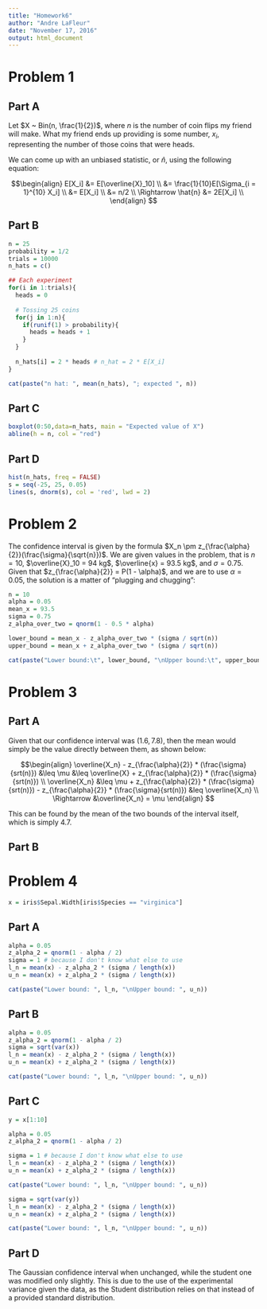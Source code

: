 ```yaml
---
title: "Homework6"
author: "Andre LaFleur"
date: "November 17, 2016"
output: html_document
---
```


# Problem 1

## Part A

Let $X ~ Bin(n, \frac{1}{2})$, where $n$ is the number of coin flips my friend will make. What my friend
ends up providing is some number, $x_i$, representing the number of those coins that were heads.

We can come up with an unbiased statistic, or $\hat{n}$, using the following equation:

$$\begin{align}
E[X_i] &= E[\overline{X}_10] \\
&= \frac{1}{10}E[\Sigma_{i = 1}^{10} X_i] \\
&= E[X_i] \\
&= n/2 \\
\Rightarrow \hat{n} &= 2E[X_i] \\
\end{align}
$$

## Part B

```r
n = 25
probability = 1/2
trials = 10000
n_hats = c()

## Each experiment
for(i in 1:trials){
  heads = 0
  
  # Tossing 25 coins
  for(j in 1:n){
    if(runif(1) > probability){
      heads = heads + 1
    }
  }
  
  n_hats[i] = 2 * heads # n_hat = 2 * E[X_i]
}

cat(paste("n hat: ", mean(n_hats), "; expected ", n))
```

## Part C

```r
boxplot(0:50,data=n_hats, main = "Expected value of X")
abline(h = n, col = "red")
```

## Part D

```r
hist(n_hats, freq = FALSE)
s = seq(-25, 25, 0.05)
lines(s, dnorm(s), col = 'red', lwd = 2)
```

# Problem 2

The confidence interval is given by the formula $X_n \pm z_{\frac{\alpha}{2}}(\frac{\sigma}{\sqrt{n}})$. We are given
values in the problem, that is $n = 10$, $\overline{X}_10 = 94 kg$, $\overline{x} = 93.5 kg$, and $\sigma = 0.75$.
Given that $z_{\frac{\alpha}{2}} = P(1 - \alpha)$, and we are to use $\alpha = 0.05$, the solution is a matter of
"plugging and chugging":

```r
n = 10
alpha = 0.05
mean_x = 93.5
sigma = 0.75
z_alpha_over_two = qnorm(1 - 0.5 * alpha)

lower_bound = mean_x - z_alpha_over_two * (sigma / sqrt(n))
upper_bound = mean_x + z_alpha_over_two * (sigma / sqrt(n))

cat(paste("Lower bound:\t", lower_bound, "\nUpper bound:\t", upper_bound))
```

# Problem 3

## Part A

Given that our confidence interval was $(1.6, 7.8)$, then the mean would simply be the value directly between
them, as shown below:

$$\begin{align}
\overline{X_n} - z_{\frac{\alpha}{2}} * (\frac{\sigma}{srt(n)}) &\leq \mu &\leq \overline{X} + z_{\frac{\alpha}{2}} * (\frac{\sigma}{srt(n)}) \\
\overline{X_n} &\leq \mu + z_{\frac{\alpha}{2}} * (\frac{\sigma}{srt(n)}) - z_{\frac{\alpha}{2}} * (\frac{\sigma}{srt(n)}) &leq \overline{X_n} \\
\Rightarrow &\overline{X_n} = \mu
\end{align}
$$

This can be found by the mean of the two bounds of the interval itself, which is simply 4.7.

## Part B



# Problem 4

```r
x = iris$Sepal.Width[iris$Species == "virginica"]
```

## Part A

```r
alpha = 0.05
z_alpha_2 = qnorm(1 - alpha / 2)
sigma = 1 # because I don't know what else to use
l_n = mean(x) - z_alpha_2 * (sigma / length(x))
u_n = mean(x) + z_alpha_2 * (sigma / length(x))

cat(paste("Lower bound: ", l_n, "\nUpper bound: ", u_n))
```

## Part B

```r
alpha = 0.05
z_alpha_2 = qnorm(1 - alpha / 2)
sigma = sqrt(var(x))
l_n = mean(x) - z_alpha_2 * (sigma / length(x))
u_n = mean(x) + z_alpha_2 * (sigma / length(x))

cat(paste("Lower bound: ", l_n, "\nUpper bound: ", u_n))
```

## Part C

```r
y = x[1:10]

alpha = 0.05
z_alpha_2 = qnorm(1 - alpha / 2)

sigma = 1 # because I don't know what else to use
l_n = mean(x) - z_alpha_2 * (sigma / length(x))
u_n = mean(x) + z_alpha_2 * (sigma / length(x))

cat(paste("Lower bound: ", l_n, "\nUpper bound: ", u_n))

sigma = sqrt(var(y))
l_n = mean(x) - z_alpha_2 * (sigma / length(x))
u_n = mean(x) + z_alpha_2 * (sigma / length(x))

cat(paste("Lower bound: ", l_n, "\nUpper bound: ", u_n))
```

## Part D

The Gaussian confidence interval when unchanged, while the student one was modified only slightly. This is due
to the use of the experimental variance given the data, as the Student distribution relies on that instead of
a provided standard distribution.
